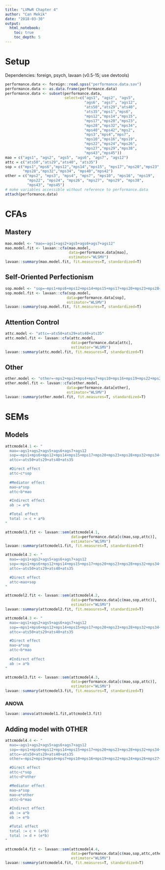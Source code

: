 ```yaml
---
title: "LVMwR Chapter 4"
author: "Can Mekik"
date: "2018-03-30"
output: 
  html_notebook:
    toc: true
    toc_depth: 5
---
```


# Setup

Dependencies: foreign, psych, lavaan (v0.5-15; use devtools)

```r
performance.data <- foreign::read.spss("performance.data.sav")
performance.data <- as.data.frame(performance.data)
performance.data <- subset(performance.data,
                           select=c("ags1", "ags2", "ags5", 
                                    "ags6", "ags7", "ags12",
                                    "ats50","ats29","ats40",
                                    "ats35","mps1","mps6",
                                    "mps12","mps14","mps15",
                                    "mps17","mps20","mps23",
                                    "mps28","mps32","mps34",
                                    "mps40","mps42","mps2",
                                    "mps3","mps4","mps7",
                                    "mps10","mps16","mps19",
                                    "mps22","mps24","mps26",
                                    "mps27","mps29","mps38",
                                    "mps43","mps45"))
mao = c("ags1", "ags2", "ags5", "ags6", "ags7", "ags12")
attc = c("ats50","ats29","ats40", "ats35")
sop = c("mps1","mps6","mps12","mps14","mps15", "mps17","mps20","mps23", 
        "mps28","mps32","mps34", "mps40","mps42")
other = c("mps2", "mps3", "mps4", "mps7", "mps10", "mps16", "mps19", 
          "mps22", "mps24", "mps26", "mps27", "mps29", "mps38", 
          "mps43", "mps45")
# make variables accessible without reference to performance.data
attach(performance.data)
```

# CFAs

## Mastery
```r
mao.model <- "mao=~ags1+ags2+ags5+ags6+ags7+ags12"
mao.model.fit <- lavaan::cfa(mao.model, 
                             data=performance.data[mao], 
                             estimator="WLSMV")
lavaan::summary(mao.model.fit, fit.measures=T, standardized=T)
```

## Self-Oriented Perfectionism
```r
sop.model <- "sop=~mps1+mps6+mps12+mps14+mps15+mps17+mps20+mps23+mps28+mps32+mps34+mps40+mps42"
sop.model.fit <- lavaan::cfa(sop.model, 
                            data=performance.data[sop], 
                            estimator="WLSMV")
lavaan::summary(sop.model.fit, fit.measures=T, standardized=T)
```

## Attention Control
```r
attc.model <- "attc=~ats50+ats29+ats40+ats35"
attc.model.fit <- lavaan::cfa(attc.model, 
                              data=performance.data[attc], 
                              estimator="WLSMV")
lavaan::summary(attc.model.fit, fit.measures=T, standardized=T)
```

## Other

```r
other.model <- "other=~mps2+mps3+mps4+mps7+mps10+mps16+mps19+mps22+mps24+mps26+mps27+mps29+mps38+mps43+mps45"
other.model.fit <- lavaan::cfa(other.model, 
                            data=performance.data[other], 
                            estimator="WLSMV")
lavaan::summary(other.model.fit, fit.measures=T, standardized=T)
```

# SEMs

## Models
```r
attcmodel4.1 <- "
  mao=~ags1+ags2+ags5+ags6+ags7+ags12
  sop=~mps1+mps6+mps12+mps14+mps15+mps17+mps20+mps23+mps28+mps32+mps34+mps40+mps42
  attc=~ats50+ats29+ats40+ats35

  #Direct effect
  attc~c*sop
  
  #Mediator effect
  mao~a*sop
  attc~b*mao

  #Indirect effect
  ab := a*b

  #Total effect
  total := c + a*b
"

attcmodel1.fit <- lavaan::sem(attcmodel4.1, 
                              data=performance.data[c(mao,sop,attc)],
                              estimator="WLSMV")
lavaan::summary(attcmodel1.fit, fit.measures=T, standardized=T)
```

```r
attcmodel4.2 <- "
  mao=~ags1+ags2+ags5+ags6+ags7+ags12
  sop=~mps1+mps6+mps12+mps14+mps15+mps17+mps20+mps23+mps28+mps32+mps34+mps40+mps42
  attc=~ats50+ats29+ats40+ats35

  #Direct effect
  attc~mao+sop
"

attcmodel2.fit <- lavaan::sem(attcmodel4.2, 
                              data=performance.data[c(mao,sop,attc)],
                              estimator="WLSMV")
lavaan::summary(attcmodel2.fit, fit.measures=T, standardized=T)
```


```r
attcmodel4.3 <- "
  mao=~ags1+ags2+ags5+ags6+ags7+ags12
  sop=~mps1+mps6+mps12+mps14+mps15+mps17+mps20+mps23+mps28+mps32+mps34+mps40+mps42
  attc=~ats50+ats29+ats40+ats35

  #Direct effect
  mao~a*sop
  attc~b*mao
  
  #Indirect effect
  ab := a*b
"

attcmodel3.fit <- lavaan::sem(attcmodel4.3, 
                              data=performance.data[c(mao,sop,attc)],
                              estimator="WLSMV")
lavaan::summary(attcmodel3.fit, fit.measures=T, standardized=T)
```
### ANOVA

```r
lavaan::anova(attcmodel1.fit,attcmodel3.fit)
```

## Adding model with OTHER

```r
attcmodel4.4 <- "
  mao=~ags1+ags2+ags5+ags6+ags7+ags12
  sop=~mps1+mps6+mps12+mps14+mps15+mps17+mps20+mps23+mps28+mps32+mps34+mps40+mps42
  attc=~ats50+ats29+ats40+ats35
  other=~mps2+mps3+mps4+mps7+mps10+mps16+mps19+mps22+mps24+mps26+mps27+mps29+mps38+mps43+mps45

  #Direct effect
  attc~c*sop
  attc~d*other

  #Mediator effect
  mao~a*sop
  mao~e*other
  attc~b*mao

  #Indirect effect
  ab := a*b
  eb := e*b

  #Total effect
  total := c + (a*b)
  total := d + (e*b)
"

attcmodel4.fit <- lavaan::sem(attcmodel4.4, 
                              data=performance.data[c(mao,sop,attc,other)],
                              estimator="WLSMV")
lavaan::summary(attcmodel4.fit, fit.measures=T, standardized=T)
```


